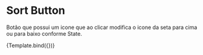 

<Meta title="MDX/SortButton" component={SortButton} />


# Sort Button

Botão que possui um icone que ao clicar modifica o icone da seta para cima ou para baixo conforme State.

<Canvas>
  <Story 
    name="SortButton"
    args={{ 
      text: 'SortButton',
      stateBtn: false,
    }}>
    {Template.bind({})}
   </Story>
</Canvas>
  